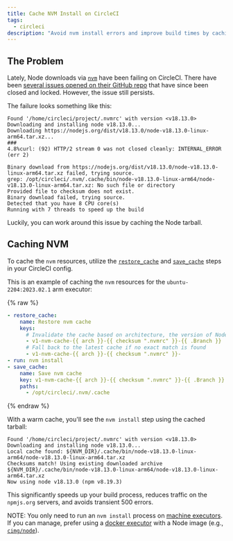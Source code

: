 ```yaml
---
title: Cache NVM Install on CircleCI
tags:
  - circleci
description: "Avoid nvm install errors and improve build times by caching nvm install on CircleCI."
---
```


## The Problem

Lately, Node downloads via [`nvm`](https://github.com/nvm-sh/nvm) have been failing on CircleCI. There have been
[several issues opened on their GitHub repo](https://github.com/nodejs/nodejs.org/issues/5149) that have since been
closed and locked. However, the issue still persists.

The failure looks something like this:

```
Found '/home/circleci/project/.nvmrc' with version <v18.13.0>
Downloading and installing node v18.13.0...
Downloading https://nodejs.org/dist/v18.13.0/node-v18.13.0-linux-arm64.tar.xz...
###                                                                        4.8%curl: (92) HTTP/2 stream 0 was not closed cleanly: INTERNAL_ERROR (err 2)

Binary download from https://nodejs.org/dist/v18.13.0/node-v18.13.0-linux-arm64.tar.xz failed, trying source.
grep: /opt/circleci/.nvm/.cache/bin/node-v18.13.0-linux-arm64/node-v18.13.0-linux-arm64.tar.xz: No such file or directory
Provided file to checksum does not exist.
Binary download failed, trying source.
Detected that you have 8 CPU core(s)
Running with 7 threads to speed up the build
```

Luckily, you can work around this issue by caching the Node tarball.

## Caching NVM

To cache the `nvm` resources, utilize the
[`restore_cache`](https://circleci.com/docs/configuration-reference/#restorecache) and
[`save_cache`](https://circleci.com/docs/configuration-reference/#savecache) steps in your CircleCI config.

This is an example of caching the `nvm` resources for the `ubuntu-2204:2023.02.1` arm executor:

{% raw %}

```yaml
- restore_cache:
    name: Restore nvm cache
    keys:
      # Invalidate the cache based on architecture, the version of Node defined in `nvmrc` and the branch name
      - v1-nvm-cache-{{ arch }}-{{ checksum ".nvmrc" }}-{{ .Branch }}
      # Fall back to the latest cache if no exact match is found
      - v1-nvm-cache-{{ arch }}-{{ checksum ".nvmrc" }}-
- run: nvm install
- save_cache:
    name: Save nvm cache
    key: v1-nvm-cache-{{ arch }}-{{ checksum ".nvmrc" }}-{{ .Branch }}
    paths:
      - /opt/circleci/.nvm/.cache
```

{% endraw %}

With a warm cache, you'll see the `nvm install` step using the cached tarball:

```
Found '/home/circleci/project/.nvmrc' with version <v18.13.0>
Downloading and installing node v18.13.0...
Local cache found: ${NVM_DIR}/.cache/bin/node-v18.13.0-linux-arm64/node-v18.13.0-linux-arm64.tar.xz
Checksums match! Using existing downloaded archive ${NVM_DIR}/.cache/bin/node-v18.13.0-linux-arm64/node-v18.13.0-linux-arm64.tar.xz
Now using node v18.13.0 (npm v8.19.3)
```

This significantly speeds up your build process, reduces traffic on the `npmjs.org` servers, and avoids transient 500
errors.

NOTE: You only need to run an `nvm install` process on
[machine executors](https://circleci.com/docs/executor-intro/#linux-vm). If you can manage, prefer using a
[docker executor](https://circleci.com/docs/executor-intro/#docker) with a Node image (e.g.,
[`cimg/node`](https://circleci.com/developer/images/image/cimg/node)).
